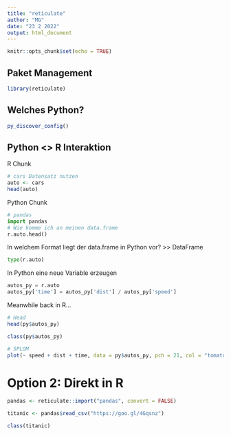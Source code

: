 ---
title: "reticulate"
author: "MG"
date: "23 2 2022"
output: html_document
---

```{r setup, include=FALSE}
knitr::opts_chunk$set(echo = TRUE)
```

## Paket Management

```{r}
library(reticulate)
```

## Welches Python?

```{r}
py_discover_config()
```


## Python <> R Interaktion

R Chunk
```{r}
# cars Datensatz nutzen
auto <- cars
head(auto)
```

Python Chunk
```{python}
# pandas
import pandas
# Wie komme ich an meinen data.frame
r.auto.head()
```

In welchem Format liegt der data.frame in Python vor? >> DataFrame
```{python}
type(r.auto)
```
In Python eine neue Variable erzeugen
```{python}
autos_py = r.auto
autos_py['time'] = autos_py['dist'] / autos_py['speed']
```

Meanwhile back in R...
```{r}
# Head
head(py$autos_py)
```
```{r}
class(py$autos_py)
```
```{r}
# SPLOM
plot(~ speed + dist + time, data = py$autos_py, pch = 21, col = "tomato", upper.panel = NULL, panel = panel.smooth)
```


# Option 2: Direkt in R

```{r}
pandas <- reticulate::import("pandas", convert = FALSE)
```

```{r}
titanic <- pandas$read_csv("https://goo.gl/4Gqsnz")
```

```{r}
class(titanic)
```



